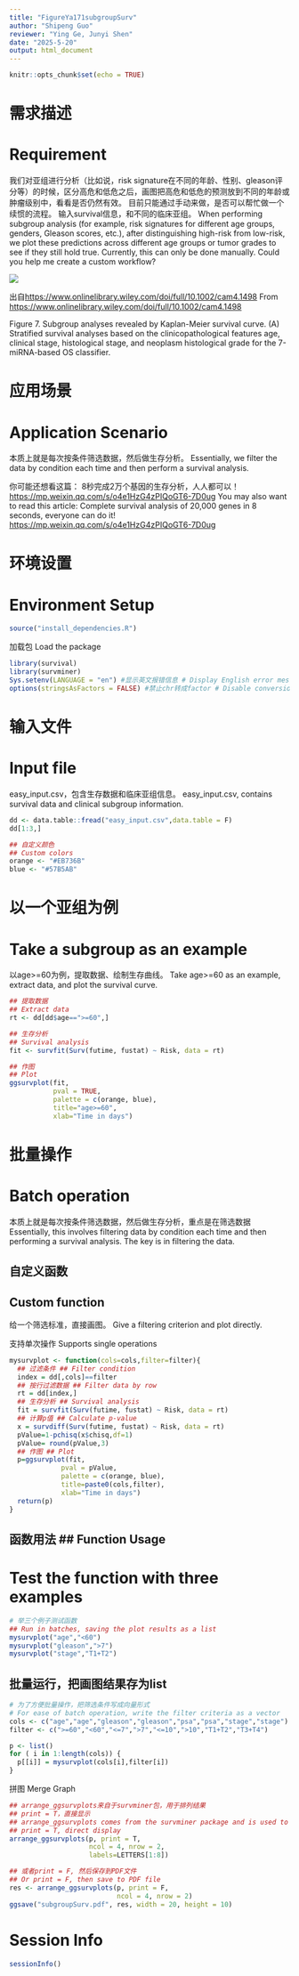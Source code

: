 ```yaml
---
title: "FigureYa171subgroupSurv"
author: "Shipeng Guo"
reviewer: "Ying Ge, Junyi Shen"
date: "2025-5-20"
output: html_document
---
```


```r
knitr::opts_chunk$set(echo = TRUE)
```

# 需求描述
# Requirement

我们对亚组进行分析（比如说，risk signature在不同的年龄、性别、gleason评分等）的时候，区分高危和低危之后，画图把高危和低危的预测放到不同的年龄或肿瘤级别中，看看是否仍然有效。
目前只能通过手动来做，是否可以帮忙做一个续惯的流程。
输入survival信息，和不同的临床亚组。
When performing subgroup analysis (for example, risk signatures for different age groups, genders, Gleason scores, etc.), after distinguishing high-risk from low-risk, we plot these predictions across different age groups or tumor grades to see if they still hold true.
Currently, this can only be done manually. Could you help me create a custom workflow?

![](example.png)

出自<https://www.onlinelibrary.wiley.com/doi/full/10.1002/cam4.1498>
From <https://www.onlinelibrary.wiley.com/doi/full/10.1002/cam4.1498>

Figure 7. Subgroup analyses revealed by Kaplan-Meier survival curve. (A) Stratified survival analyses based on the clinicopathological features age, clinical stage, histological stage, and neoplasm histological grade for the 7-miRNA-based OS classifier.

# 应用场景
# Application Scenario

本质上就是每次按条件筛选数据，然后做生存分析。
Essentially, we filter the data by condition each time and then perform a survival analysis.

你可能还想看这篇： 8秒完成2万个基因的生存分析，人人都可以！ <https://mp.weixin.qq.com/s/o4e1HzG4zPIQoGT6-7D0ug>
You may also want to read this article: Complete survival analysis of 20,000 genes in 8 seconds, everyone can do it! <https://mp.weixin.qq.com/s/o4e1HzG4zPIQoGT6-7D0ug>

# 环境设置
# Environment Setup


```r
source("install_dependencies.R")

```

加载包
Load the package

```r
library(survival)
library(survminer)
Sys.setenv(LANGUAGE = "en") #显示英文报错信息 # Display English error messages
options(stringsAsFactors = FALSE) #禁止chr转成factor # Disable conversion of chr to factor
```

# 输入文件
# Input file

easy_input.csv，包含生存数据和临床亚组信息。
easy_input.csv, contains survival data and clinical subgroup information.

```r
dd <- data.table::fread("easy_input.csv",data.table = F)
dd[1:3,]

## 自定义颜色
## Custom colors
orange <- "#EB736B"
blue <- "#57B5AB"
```

# 以一个亚组为例
# Take a subgroup as an example

以age>=60为例，提取数据、绘制生存曲线。
Take age>=60 as an example, extract data, and plot the survival curve.

```r
## 提取数据
## Extract data
rt <- dd[dd$age==">=60",] 

## 生存分析
## Survival analysis
fit <- survfit(Surv(futime, fustat) ~ Risk, data = rt)

## 作图
## Plot
ggsurvplot(fit,
           pval = TRUE,
           palette = c(orange, blue),
           title="age>=60",
           xlab="Time in days")
```

# 批量操作
# Batch operation

本质上就是每次按条件筛选数据，然后做生存分析，重点是在筛选数据
Essentially, this involves filtering data by condition each time and then performing a survival analysis. The key is in filtering the data.

## 自定义函数
## Custom function

给一个筛选标准，直接画图。
Give a filtering criterion and plot directly.

支持单次操作
Supports single operations

```r
mysurvplot <- function(cols=cols,filter=filter){
  ## 过滤条件 ## Filter condition
  index = dd[,cols]==filter
  ## 按行过滤数据 ## Filter data by row
  rt = dd[index,]
  ## 生存分析 ## Survival analysis
  fit = survfit(Surv(futime, fustat) ~ Risk, data = rt)
  ## 计算p值 ## Calculate p-value
  x = survdiff(Surv(futime, fustat) ~ Risk, data = rt)
  pValue=1-pchisq(x$chisq,df=1)
  pValue= round(pValue,3)
  ## 作图 ## Plot
  p=ggsurvplot(fit,
             pval = pValue,
             palette = c(orange, blue),
             title=paste0(cols,filter),
             xlab="Time in days")
  return(p)
}
```

## 函数用法 ## Function Usage
# Test the function with three examples

```r
# 举三个例子测试函数
## Run in batches, saving the plot results as a list
mysurvplot("age","<60")
mysurvplot("gleason",">7")
mysurvplot("stage","T1+T2")
```

## 批量运行，把画图结果存为list

```r
# 为了方便批量操作，把筛选条件写成向量形式
# For ease of batch operation, write the filter criteria as a vector
cols <- c("age","age","gleason","gleason","psa","psa","stage","stage")
filter <- c(">=60","<60","<=7",">7","<=10",">10","T1+T2","T3+T4")

p <- list()
for ( i in 1:length(cols)) {
  p[[i]] = mysurvplot(cols[i],filter[i])
}
```

拼图
Merge Graph

```r
## arrange_ggsurvplots来自于survminer包，用于排列结果
## print = T，直接显示
## arrange_ggsurvplots comes from the survminer package and is used to arrange the results.
## print = T, direct display
arrange_ggsurvplots(p, print = T,
                    ncol = 4, nrow = 2,
                    labels=LETTERS[1:8])

## 或者print = F, 然后保存到PDF文件
## Or print = F, then save to PDF file
res <- arrange_ggsurvplots(p, print = F,
                           ncol = 4, nrow = 2)
ggsave("subgroupSurv.pdf", res, width = 20, height = 10)
```

# Session Info

```r
sessionInfo()
```
